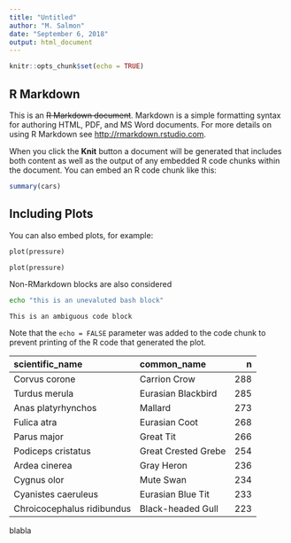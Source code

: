 ```yaml
---
title: "Untitled"
author: "M. Salmon"
date: "September 6, 2018"
output: html_document
---
```


```r
knitr::opts_chunk$set(echo = TRUE)
```

## R Markdown

This is an ~~R Markdown document~~. Markdown is a simple formatting syntax for authoring HTML, PDF, and MS Word documents. For more details on using R Markdown see <http://rmarkdown.rstudio.com>.

When you click the **Knit** button a document will be generated that includes both content as well as the output of any embedded R code chunks within the document. You can embed an R code chunk like this:

```r
summary(cars)
```

## Including Plots

You can also embed plots, for example:

```python
plot(pressure)
```

```python
plot(pressure)
```

Non-RMarkdown blocks are also considered

```bash
echo "this is an unevaluted bash block"
```

```
This is an ambiguous code block
```


Note that the `echo = FALSE` parameter was added to the code chunk to prevent printing of the R code that generated the plot.

| scientific\_name           | common\_name        |    n|
|:---------------------------|:--------------------|----:|
| Corvus corone              | Carrion Crow        |  288|
| Turdus merula              | Eurasian Blackbird  |  285|
| Anas platyrhynchos         | Mallard             |  273|
| Fulica atra                | Eurasian Coot       |  268|
| Parus major                | Great Tit           |  266|
| Podiceps cristatus         | Great Crested Grebe |  254|
| Ardea cinerea              | Gray Heron          |  236|
| Cygnus olor                | Mute Swan           |  234|
| Cyanistes caeruleus        | Eurasian Blue Tit   |  233|
| Chroicocephalus ridibundus | Black-headed Gull   |  223|

blabla
